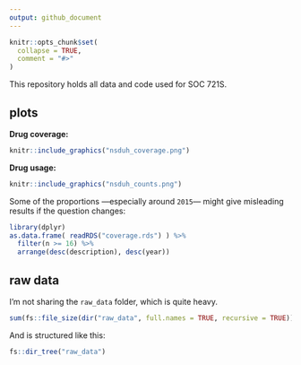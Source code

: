 ```yaml
---
output: github_document
---
```


<!-- README.md is generated from README.Rmd. Please edit that file -->

```r
knitr::opts_chunk$set(
  collapse = TRUE,
  comment = "#>"
)
```

This repository holds all data and code used for SOC 721S.

## plots

__Drug coverage:__

```r
knitr::include_graphics("nsduh_coverage.png")
```

__Drug usage:__

```r
knitr::include_graphics("nsduh_counts.png")
```


Some of the proportions —especially around `2015`— might give misleading results if the question changes:

```r
library(dplyr)
as.data.frame( readRDS("coverage.rds") ) %>% 
  filter(n >= 16) %>% 
  arrange(desc(description), desc(year))
```


## raw data

I'm not sharing the `raw_data` folder, which is quite heavy.

```r
sum(fs::file_size(dir("raw_data", full.names = TRUE, recursive = TRUE)))
```

And is structured like this:

```r
fs::dir_tree("raw_data")
```

